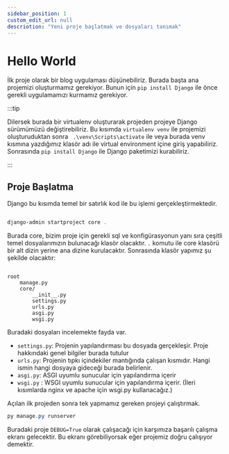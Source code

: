 ```yaml
---
sidebar_position: 1
custom_edit_url: null
descriotion: "Yeni proje başlatmak ve dosyaları tanımak"
---
```


# Hello World

İlk proje olarak bir blog uygulaması düşünebiliriz. Burada başta ana projemizi oluşturmamız gerekiyor. Bunun için `pip install Django` ile önce gerekli uygulamamızı kurmamız gerekiyor. 

:::tip 

Dilersek burada bir virtualenv oluşturarak projeden projeye Django sürümümüzü değiştirebiliriz. Bu kısımda `virtualenv venv` ile projemizi oluşturuduktan sonra ` .\venv\Scripts\activate` ile veya burada venv kısmına yazdığımız klasör adı ile virtual environment içine giriş yapabiliriz. Sonrasında `pip install Django` ile Django paketimizi kurabiliriz.

:::

## Proje Başlatma

Django bu kısımda temel bir satırlık kod ile bu işlemi gerçekleştirmektedir.

```powershell

django-admin startproject core .

```

Burada core, bizim proje için gerekli sql ve konfigürasyonun yanı sıra çeşitli temel dosyalarımızın bulunacağı klasör olacaktır. `.` komutu ile core klasörü bir alt dizin yerine ana dizine kurulacaktır. Sonrasında klasör yapımız şu şekilde olacaktır:

```language-plain

root
	manage.py
	core/ 
		__init__.py
		settings.py
		urls.py
		asgi.py
		wsgi.py

```

Buradaki dosyaları incelemekte fayda var.

- `settings.py`: Projenin yapılandırması bu dosyada gerçekleşir. Proje hakkındaki genel bilgiler burada tutulur
- `urls.py`: Projenin tıpkı içindekiler mantığında çalışan kısmıdır. Hangi ismin hangi dosyaya gideceği burada belirlenir. 
- `asgi.py`: ASGI uyumlu sunucular için yapılandırma içerir
- `wsgi.py` : WSGI uyumlu sunucular için yapılandırma içerir. (İleri kısımlarda nginx ve apache için wsgi.py kullanacağız.)


Açılan ilk projeden sonra tek yapmamız gereken projeyi çalıştırmak.

```powershell
py manage.py runserver
```

Buradaki proje `DEBUG=True` olarak çalışacağı için karşımıza başarılı çalışma ekranı gelecektir. Bu ekranı görebiliyorsak eğer projemiz doğru çalışıyor demektir.